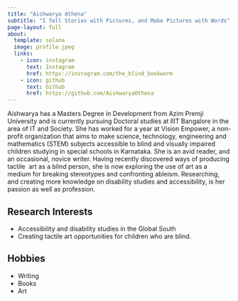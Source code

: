 ```yaml
---
title: "Aishwarya Athena"
subtitle: "I Tell Stories with Pictures, and Make Pictures with Words"
page-layout: full
about:
  template: solana
  image: profile.jpeg
  links:
    - icon: instagram
      text: Instagram
      href: https://instagram.com/the_blind_bookworm
    - icon: github
      text: Github
      href: https://github.com/AishwaryaOthena
---
```


Aishwarya has a Masters Degree in Development from Azim Premji University and is currently pursuing Doctoral studies at IIIT Bangalore in the area of IT and Society. She has worked for a year at Vision Empower, a non-profit organization that aims to make science, technology, engineering and mathematics (STEM) subjects accessible to blind and visually impaired children studying in special schools in Karnataka. She is an avid reader, and an occasional, novice writer. Having recently discovered ways of producing tactile  art as a blind person, she is now exploring the use of art as a medium for breaking stereotypes and confronting ableism. Researching, and creating more knowledge on disability studies and accessibility, is her passion as well as profession.

## Research Interests

+ Accessibility and disability studies in the Global South
+ Creating tactile art opportunities for children who are blind.

## Hobbies

+ Writing
+ Books
+ Art





